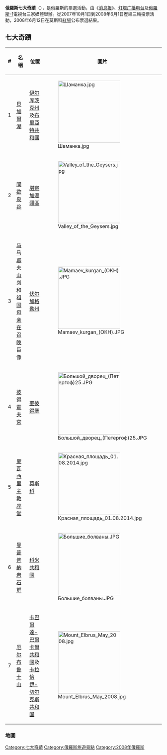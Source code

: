 '''俄羅斯七大奇蹟'''（{{lang-ru|Семь чудес России}}），是俄羅斯的票選活動，由《[[消息报|消息报]]》、[[灯塔广播电台|灯塔广播电台]]及[[俄羅斯-1|俄羅斯-1]]電視台三家媒體舉辦。從2007年10月1日到2008年6月1日歷經三輪投票活動，2008年6月12日在莫斯科[[紅場|紅場]]公布票選結果。

==七大奇蹟==
{| class="wikitable" align=center
!width=60px| #
!width=300px| 名稱
!width=300px| 位置
!width=200px| 圖片
|-
| align=center| 1 || [[貝加爾湖|貝加爾湖]] ||[[伊尔库茨克州|伊尔库茨克州]]及[[布里亞特共和國|布里亞特共和國]] || [[File:Шаманка.jpg|200px]]
|-
| align=center| 2 || [[間歇泉谷|間歇泉谷]] ||[[堪察加邊疆區|堪察加邊疆區]] || [[File:Valley_of_the_Geysers.jpg|200px]]
|-
| align=center| 3 || [[马马耶夫山岗|马马耶夫山岗]]和[[祖国母亲在召唤|祖国母亲在召唤]]巨像 || [[伏尔加格勒州|伏尔加格勒州]] || [[File:Mamaev_kurgan_(ОКН).JPG|200px]]
|-
| align=center| 4 || [[彼得霍夫宮|彼得霍夫宮]] || [[聖彼得堡|聖彼得堡]] || [[File:Большой_дворец_(Петергоф)25.JPG|200px]]
|-
| align=center| 5 || [[聖瓦西里主教座堂|聖瓦西里主教座堂]] ||[[莫斯科|莫斯科]] || [[File:Красная_площадь_01.08.2014.jpg|200px]]
|-
| align=center| 6 || [[曼普普納岩石群|曼普普納岩石群]] || [[科米共和國|科米共和國]] || [[File:Большие_болваны.JPG|200px]]
|-
| align=center| 7 || [[厄尔布鲁士山|厄尔布鲁士山]] || [[卡巴爾達-巴爾卡爾共和國|卡巴爾達-巴爾卡爾共和國]]及[[卡拉恰伊-切尔克斯共和国|卡拉恰伊-切尔克斯共和国]] || [[File:Mount_Elbrus_May_2008.jpg|200px]]
|}

===地圖===
{{Location map+
 |Russia
 |border = 
 |caption = 俄羅斯七大奇蹟
 |float = center
 |label = 
 |width = 800
 |places = 
 {{Location map~|Russia|lat=53.5|long=108|position=right|label=[[貝加爾湖|貝加爾湖]]}}
 {{Location map~|Russia|lat=54.431|long=160.139|position=right|label=[[間歇泉谷|間歇泉谷]]}}
 {{Location map~|Russia|lat=48.742361|long=44.536944|position=right|label={{nowrap|[[祖國母親在召喚|祖國母親在召喚]]}}}}
 {{Location map~|Russia|lat=59.883333|long=29.9|position=top|label={{nowrap|[[彼得霍夫宮|彼得霍夫宮]]}}}}
 {{Location map~|Russia|lat=55.7525|long=37.623056|position=top|label={{nowrap|[[聖瓦西里主教座堂|聖瓦西里主教座堂]]}}}}
 {{Location map~|Russia|lat=62.253541|long=59.295273|position=top|label={{nowrap|[[曼普普納岩石群|曼普普納岩石群]]}}}}
 {{Location map~|Russia|lat=43.355|long=42.439167|position=right|label={{nowrap|[[厄爾布魯士山|厄爾布魯士山]]}}}}
}}

[[Category:七大奇蹟|Category:七大奇蹟]]
[[Category:俄羅斯旅遊景點|Category:俄羅斯旅遊景點]]
[[Category:2008年俄羅斯|Category:2008年俄羅斯]]